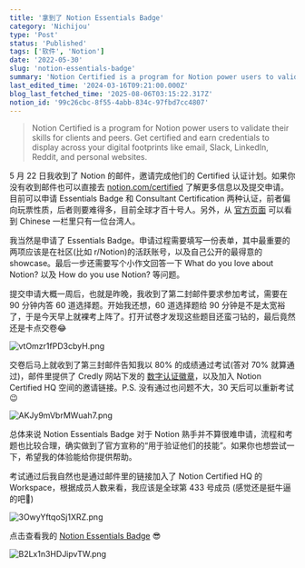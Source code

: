 ```yaml
---
title: '拿到了 Notion Essentials Badge'
category: 'Nichijou'
type: 'Post'
status: 'Published'
tags: ['软件', 'Notion']
date: '2022-05-30'
slug: 'notion-essentials-badge'
summary: 'Notion Certified is a program for Notion power users to validate their skills for clients and peers.'
last_edited_time: '2024-03-16T09:21:00.000Z'
blog_last_fetched_time: '2025-08-06T03:15:22.317Z'
notion_id: '99c26cbc-8f55-4abb-834c-97fbd7cc4807'
---
```


> Notion Certified is a program for Notion power users to validate their skills for clients and peers. Get certified and earn credentials to display across your digital footprints like email, Slack, LinkedIn, Reddit, and personal websites.

5 月 22 日我收到了 Notion 的邮件，邀请完成他们的 Certified 认证计划。如果你没有收到邮件也可以直接去 [notion.com/certified](http://notion.com/certified) 了解更多信息以及提交申请。目前可以申请 Essentials Badge 和 Consultant Certification 两种认证，前者偏向玩票性质，后者则要难得多，目前全球才百十号人。另外，从 [官方页面](/344175b8ebfe48fda4edf557826241d0) 可以看到 Chinese 一栏里只有一位台湾人。

我当然是申请了 Essentials Badge。申请过程需要填写一份表单，其中最重要的两项应该是在社区(比如 r/Notion)的活跃账号，以及自己公开的最得意的 showcase。最后一步还需要写个小作文回答一下 What do you love about Notion? 以及 How do you use Notion? 等问题。

提交申请大概一周后，也就是昨晚，我收到了第二封邮件要求参加考试，需要在 90 分钟内答 60 道选择题。开始我还想，60 道选择题给 90 分钟是不是太宽裕了，于是今天早上就裸考上阵了。打开试卷才发现这些题目还蛮刁钻的，最后竟然还是卡点交卷😂

![vtOmzr1fPD3cbyH.png](https://cdn.sa.net/2024/03/16/vtOmzr1fPD3cbyH.png)

交卷后马上就收到了第三封邮件告知我以 80% 的成绩通过考试(答对 70% 就算通过)，邮件里提供了 Credly 网站下发的 [数字认证徽章](https://www.credly.com/badges/495b795d-f7ed-4ea0-b186-f03b430a5aae/public_url)，以及加入 Notion Certified HQ 空间的邀请链接。P.S. 没有通过也问题不大，30 天后可以重新考试😉

![AKJy9mVbrMWuah7.png](https://cdn.sa.net/2024/03/16/AKJy9mVbrMWuah7.png)

总体来说 Notion Essentials Badge 对于 Notion 熟手并不算很难申请，流程和考题也比较合理，确实做到了官方宣称的“用于验证他们的技能”。如果你也想尝试一下，希望我的体验能给你提供帮助。

考试通过后我自然也是通过邮件里的链接加入了 Notion Certified HQ 的 Workspace，根据成员人数来看，我应该是全球第 433 号成员 (感觉还是挺牛逼的吧🤣)

![3OwyYftqoSj1XRZ.png](https://cdn.sa.net/2024/03/16/3OwyYftqoSj1XRZ.png)

点击查看我的 [Notion Essentials Badge](https://www.credly.com/badges/495b795d-f7ed-4ea0-b186-f03b430a5aae/public_url) 😎

![B2Lx1n3HDJipvTW.png](https://cdn.sa.net/2024/03/16/B2Lx1n3HDJipvTW.png)
